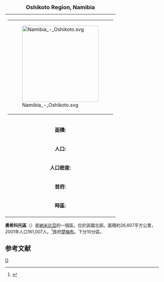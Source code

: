 {| class="wikitable" style="float: right; margin: 0em; width: 300px; background:#ffffff" 
|+<font size=+1>'''Oshikoto Region, Namibia'''</font>
|colspan=2 align=center|
{|
|[[File:Namibia_-_Oshikoto.svg|250px]]
|}
|-
|'''面積:'''||26,607 km² (10,273 mi²)
|-
|'''人口:'''||160,788 (2001), 128,745 (1991)
|-
|'''人口密度:'''||6.0/km² (15.7/mi²)
|-
|'''首府:'''||[[Tsumeb|Tsumeb]]
|-
|'''時區:'''||South African Standard Time: [[UTC+1|UTC+1]]
|-
|}
'''奧希科托區'''（{{lang-en|Oshikoto Region}}）是[[納米比亞|納米比亞]]的一個區，位於該國北部。面積約26,607平方公里，2001年人口161,007人。<ref>{{Cite web |url=http://www.npc.gov.na/census/ |title=2001年人口普查 |access-date=2008-06-13 |archive-date=2008-10-10 |archive-url=https://web.archive.org/web/20081010092508/http://www.npc.gov.na/census/ |dead-url=yes }}</ref>首府[[楚梅布|楚梅布]]。下分10分區。

==参考文献==
{{Reflist}}

{{納米比亞行政區劃}}

{{Authority control}}
[[Category:纳米比亚大区|O]]